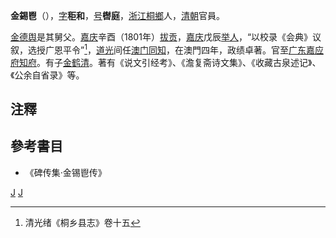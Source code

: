 '''金錫鬯'''（{{bd|?||?|}}），[[表字|字]]'''秬和'''，[[号|号]]'''辔庭'''，[[浙江|浙江]][[桐鄉|桐鄉]]人，[[清朝|清朝]]官員。

[[金德舆|金德舆]]是其舅父。[[嘉庆|嘉庆]]辛酉（1801年）[[拔贡|拔贡]]，[[嘉庆|嘉庆]]戊辰[[举人|举人]]，“以校录《会典》议叙，选授广恩平令”<ref>清光绪《桐乡县志》卷十五</ref>，[[道光|道光]]间任[[澳门|澳门]][[同知|同知]]，在澳門四年，政绩卓著。官至[[广东|广东]][[嘉应府|嘉应府]][[知府|知府]]。有子[[金鹤清|金鹤清]]。著有《说文引经考》、《澹复斋诗文集》、《收藏古泉述记》、《公余自省录》等。

== 注釋 ==
{{reflist}}

== 參考書目 ==
*《碑传集·金锡鬯传》

[[Category:清朝嘉應府知府|J]]
[[Category:金姓|J]]
